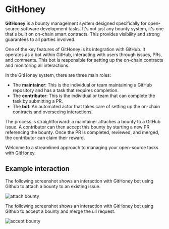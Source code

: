 # GitHoney

**GitHoney** is a bounty management system designed specifically for
open-source software development tasks. It's not just any bounty system, it's
one that's built on on-chain smart contracts. This provides visibility and
strong guarantees to all parties involved.

One of the key features of GitHoney is its integration with GitHub. It
operates as a bot within GitHub, interacting with users through issues, PRs, and
comments. This bot is responsible for setting up the on-chain contracts and
monitoring all interactions.

In the GitHoney system, there are three main roles:

- The **maintainer**: This is the individual or team maintaining a GitHub
  repository and has a task that requires completion.
- The **contributor**: This is the individual or team that can complete the task
  by submitting a PR.
- The **bot**: An automated actor that takes care of setting up the on-chain
  contracts and overseeing interactions.

The process is straightforward: a maintainer attaches a bounty to a GitHub
issue. A contributor can then accept this bounty by starting a new PR
referencing the bounty. Once the PR is completed, reviewed, and merged, the
contributor can claim their reward.

Welcome to a streamlined approach to managing your open-source tasks with GitHoney.

## Example interaction

The following screenshot shows an interaction with GitHoney bot using
Github to attach a bounty to an existing issue.

![attach bounty](../img/screenshot-1.png)

The following screenshot shows an interaction with GitHoney bot using
Github to accept a bounty and merge the ull request.

![accept bounty](../img/screenshot-2.png)
